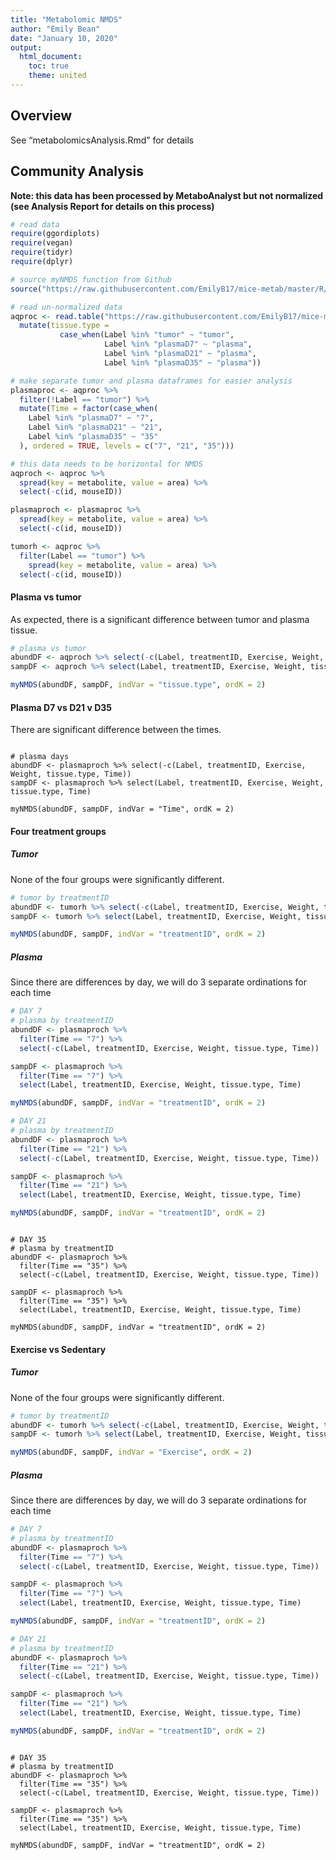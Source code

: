 ```yaml
---
title: "Metabolomic NMDS"
author: "Emily Bean"
date: "January 10, 2020"
output:
  html_document:
    toc: true
    theme: united
---
```


## Overview

See "metabolomicsAnalysis.Rmd" for details

## Community Analysis

**Note: this data has been processed by MetaboAnalyst but not normalized (see Analysis Report for details on this process)**

```r
# read data
require(ggordiplots)
require(vegan)
require(tidyr)
require(dplyr)

# source myNMDS function from Github
source("https://raw.githubusercontent.com/EmilyB17/mice-metab/master/R/FUNCTIONmyNMDS.R")

# read un-normalized data
aqproc <- read.table("https://raw.githubusercontent.com/EmilyB17/mice-metab/master/data/aqueousCleanedNotNormalized.txt", header = TRUE, stringsAsFactors = TRUE) %>% 
  mutate(tissue.type =
           case_when(Label %in% "tumor" ~ "tumor",
                     Label %in% "plasmaD7" ~ "plasma",
                     Label %in% "plasmaD21" ~ "plasma",
                     Label %in% "plasmaD35" ~ "plasma"))

# make separate tumor and plasma dataframes for easier analysis 
plasmaproc <- aqproc %>% 
  filter(!Label == "tumor") %>% 
  mutate(Time = factor(case_when(
    Label %in% "plasmaD7" ~ "7",
    Label %in% "plasmaD21" ~ "21",
    Label %in% "plasmaD35" ~ "35"
  ), ordered = TRUE, levels = c("7", "21", "35")))

# this data needs to be horizontal for NMDS
aqproch <- aqproc %>% 
  spread(key = metabolite, value = area) %>% 
  select(-c(id, mouseID))

plasmaproch <- plasmaproc %>% 
  spread(key = metabolite, value = area) %>% 
  select(-c(id, mouseID))

tumorh <- aqproc %>% 
  filter(Label == "tumor") %>% 
    spread(key = metabolite, value = area) %>% 
  select(-c(id, mouseID))


```

#### Plasma vs tumor

As expected, there is a significant difference between tumor and plasma tissue.
```r

# plasma vs tumor
abundDF <- aqproch %>% select(-c(Label, treatmentID, Exercise, Weight, tissue.type))
sampDF <- aqproch %>% select(Label, treatmentID, Exercise, Weight, tissue.type)

myNMDS(abundDF, sampDF, indVar = "tissue.type", ordK = 2)

```

#### Plasma D7 vs D21 v D35

There are significant difference between the times.
```{#r}

# plasma days
abundDF <- plasmaproch %>% select(-c(Label, treatmentID, Exercise, Weight, tissue.type, Time))
sampDF <- plasmaproch %>% select(Label, treatmentID, Exercise, Weight, tissue.type, Time)

myNMDS(abundDF, sampDF, indVar = "Time", ordK = 2)

```

#### Four treatment groups

##### Tumor

None of the four groups were significantly different. 
```r
# tumor by treatmentID
abundDF <- tumorh %>% select(-c(Label, treatmentID, Exercise, Weight, tissue.type))
sampDF <- tumorh %>% select(Label, treatmentID, Exercise, Weight, tissue.type)

myNMDS(abundDF, sampDF, indVar = "treatmentID", ordK = 2)
```

##### Plasma

Since there are differences by day, we will do 3 separate ordinations for each time
```r

# DAY 7
# plasma by treatmentID
abundDF <- plasmaproch %>% 
  filter(Time == "7") %>% 
  select(-c(Label, treatmentID, Exercise, Weight, tissue.type, Time))

sampDF <- plasmaproch %>% 
  filter(Time == "7") %>% 
  select(Label, treatmentID, Exercise, Weight, tissue.type, Time)

myNMDS(abundDF, sampDF, indVar = "treatmentID", ordK = 2)
```

```r

# DAY 21
# plasma by treatmentID
abundDF <- plasmaproch %>% 
  filter(Time == "21") %>% 
  select(-c(Label, treatmentID, Exercise, Weight, tissue.type, Time))

sampDF <- plasmaproch %>% 
  filter(Time == "21") %>% 
  select(Label, treatmentID, Exercise, Weight, tissue.type, Time)

myNMDS(abundDF, sampDF, indVar = "treatmentID", ordK = 2)
```

```{#r}

# DAY 35
# plasma by treatmentID
abundDF <- plasmaproch %>% 
  filter(Time == "35") %>% 
  select(-c(Label, treatmentID, Exercise, Weight, tissue.type, Time))

sampDF <- plasmaproch %>% 
  filter(Time == "35") %>% 
  select(Label, treatmentID, Exercise, Weight, tissue.type, Time)

myNMDS(abundDF, sampDF, indVar = "treatmentID", ordK = 2)
```


#### Exercise vs Sedentary

##### Tumor


None of the four groups were significantly different. 
```r
# tumor by treatmentID
abundDF <- tumorh %>% select(-c(Label, treatmentID, Exercise, Weight, tissue.type))
sampDF <- tumorh %>% select(Label, treatmentID, Exercise, Weight, tissue.type)

myNMDS(abundDF, sampDF, indVar = "Exercise", ordK = 2)
```

##### Plasma

Since there are differences by day, we will do 3 separate ordinations for each time
```r

# DAY 7
# plasma by treatmentID
abundDF <- plasmaproch %>% 
  filter(Time == "7") %>% 
  select(-c(Label, treatmentID, Exercise, Weight, tissue.type, Time))

sampDF <- plasmaproch %>% 
  filter(Time == "7") %>% 
  select(Label, treatmentID, Exercise, Weight, tissue.type, Time)

myNMDS(abundDF, sampDF, indVar = "treatmentID", ordK = 2)
```

```r

# DAY 21
# plasma by treatmentID
abundDF <- plasmaproch %>% 
  filter(Time == "21") %>% 
  select(-c(Label, treatmentID, Exercise, Weight, tissue.type, Time))

sampDF <- plasmaproch %>% 
  filter(Time == "21") %>% 
  select(Label, treatmentID, Exercise, Weight, tissue.type, Time)

myNMDS(abundDF, sampDF, indVar = "treatmentID", ordK = 2)
```

```{#r}

# DAY 35
# plasma by treatmentID
abundDF <- plasmaproch %>% 
  filter(Time == "35") %>% 
  select(-c(Label, treatmentID, Exercise, Weight, tissue.type, Time))

sampDF <- plasmaproch %>% 
  filter(Time == "35") %>% 
  select(Label, treatmentID, Exercise, Weight, tissue.type, Time)

myNMDS(abundDF, sampDF, indVar = "treatmentID", ordK = 2)
```

